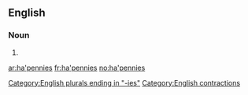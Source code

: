 ==English==

===Noun===
{{head|en|plural}}

# {{plural of|ha'penny|lang=en}}

[[Category:English plurals ending in "-ies"]]
[[Category:English contractions]]

[[ar:ha'pennies]]
[[fr:ha'pennies]]
[[no:ha'pennies]]